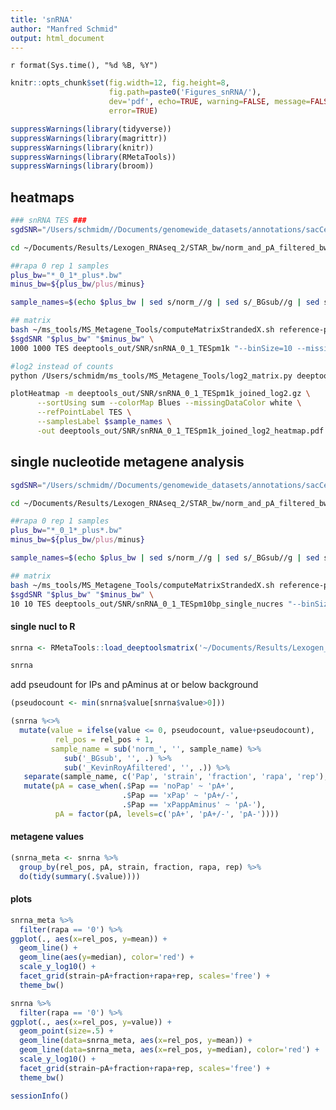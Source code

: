 ```yaml
---
title: 'snRNA'
author: "Manfred Schmid"
output: html_document
---
```


`r format(Sys.time(), "%d %B, %Y")`

```r
knitr::opts_chunk$set(fig.width=12, fig.height=8, 
                      fig.path=paste0('Figures_snRNA/'), 
                      dev='pdf', echo=TRUE, warning=FALSE, message=FALSE, 
                      error=TRUE)
```


```r
suppressWarnings(library(tidyverse))
suppressWarnings(library(magrittr))
suppressWarnings(library(knitr))
suppressWarnings(library(RMetaTools))
suppressWarnings(library(broom))
```


## heatmaps

```bash
### snRNA TES ###
sgdSNR="/Users/schmidm//Documents/genomewide_datasets/annotations/sacCer3/sgdSNRs_sacCer3.bed"

cd ~/Documents/Results/Lexogen_RNAseq_2/STAR_bw/norm_and_pA_filtered_bw/

##rapa 0 rep 1 samples
plus_bw="*_0_1*_plus*.bw"
minus_bw=${plus_bw/plus/minus}

sample_names=$(echo $plus_bw | sed s/norm_//g | sed s/_BGsub//g | sed s/_plus_KevinRoyAfiltered.bw//g)

## matrix
bash ~/ms_tools/MS_Metagene_Tools/computeMatrixStrandedX.sh reference-point \
$sgdSNR "$plus_bw" "$minus_bw" \
1000 1000 TES deeptools_out/SNR/snRNA_0_1_TESpm1k "--binSize=10 --missingDataAsZero"

#log2 instead of counts
python /Users/schmidm/ms_tools/MS_Metagene_Tools/log2_matrix.py deeptools_out/SNR/snRNA_0_1_TESpm1k_joined.gz

plotHeatmap -m deeptools_out/SNR/snRNA_0_1_TESpm1k_joined_log2.gz \
      --sortUsing sum --colorMap Blues --missingDataColor white \
      --refPointLabel TES \
      --samplesLabel $sample_names \
      -out deeptools_out/SNR/snRNA_0_1_TESpm1k_joined_log2_heatmap.pdf

```


## single nucleotide metagene analysis

```bash
sgdSNR="/Users/schmidm//Documents/genomewide_datasets/annotations/sacCer3/sgdSNRs_sacCer3.bed"

cd ~/Documents/Results/Lexogen_RNAseq_2/STAR_bw/norm_and_pA_filtered_bw/

##rapa 0 rep 1 samples
plus_bw="*_0_1*_plus*.bw"
minus_bw=${plus_bw/plus/minus}

sample_names=$(echo $plus_bw | sed s/norm_//g | sed s/_BGsub//g | sed s/_plus_KevinRoyAfiltered.bw//g)

## matrix
bash ~/ms_tools/MS_Metagene_Tools/computeMatrixStrandedX.sh reference-point \
$sgdSNR "$plus_bw" "$minus_bw" \
10 10 TES deeptools_out/SNR/snRNA_0_1_TESpm10bp_single_nucres "--binSize=1 --missingDataAsZero"
```


#### single nucl to R
```r
snrna <- RMetaTools::load_deeptoolsmatrix('~/Documents/Results/Lexogen_RNAseq_2/STAR_bw/norm_and_pA_filtered_bw/deeptools_out/SNR/snRNA_0_1_TESpm10bp_single_nucres_joined.gz')

snrna
```

add pseudount for IPs and pAminus at or below background
```r
(pseudocount <- min(snrna$value[snrna$value>0]))
```

```r
(snrna %<>%
  mutate(value = ifelse(value <= 0, pseudocount, value+pseudocount),
          rel_pos = rel_pos + 1,
         sample_name = sub('norm_', '', sample_name) %>% 
            sub('_BGsub', '', .) %>% 
            sub('_KevinRoyAfiltered', '', .)) %>%
   separate(sample_name, c('Pap', 'strain', 'fraction', 'rapa', 'rep'), sep='_') %>%
   mutate(pA = case_when(.$Pap == 'noPap' ~ 'pA+', 
                         .$Pap == 'xPap' ~ 'pA+/-',
                         .$Pap == 'xPappAminus' ~ 'pA-'),
          pA = factor(pA, levels=c('pA+', 'pA+/-', 'pA-'))))
```


#### metagene values
```r
(snrna_meta <- snrna %>%
  group_by(rel_pos, pA, strain, fraction, rapa, rep) %>%
  do(tidy(summary(.$value))))
```


#### plots
```r
snrna_meta %>%
  filter(rapa == '0') %>%
ggplot(., aes(x=rel_pos, y=mean)) + 
  geom_line() +
  geom_line(aes(y=median), color='red') +
  scale_y_log10() +
  facet_grid(strain~pA+fraction+rapa+rep, scales='free') +
  theme_bw()
```


```r
snrna %>%
  filter(rapa == '0') %>%
ggplot(., aes(x=rel_pos, y=value)) + 
  geom_point(size=.5) +
  geom_line(data=snrna_meta, aes(x=rel_pos, y=mean)) +
  geom_line(data=snrna_meta, aes(x=rel_pos, y=median), color='red') +
  scale_y_log10() +
  facet_grid(strain~pA+fraction+rapa+rep, scales='free') +
  theme_bw()
```


```r
sessionInfo()
```

